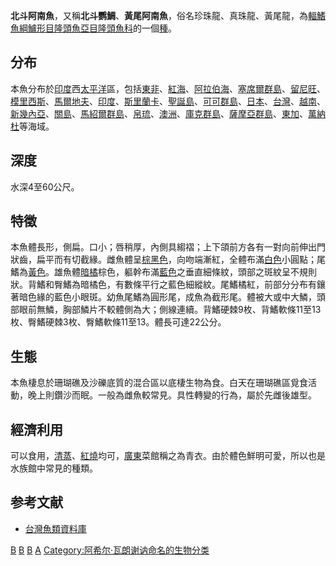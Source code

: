 {{Speciesbox 
| taxon = Anampses meleagrides
| image = Anampses meleagrides.jpg
| status = LC
| status_system = IUCN3.1
| authority = [[Achille_Valenciennes|Valenciennes]], 1840
| synonyms = *''Anampses amboinensis''<br /><small> Bleeker, 1857</small> ''
*''Anampses lunatus''<br /><small> Sauvage, 1891</small> ''
}}

'''北斗阿南魚'''，又稱'''北斗鹦鯛'''、'''黃尾阿南魚'''，俗名珍珠龍、真珠龍、黃尾龍，為[[輻鰭魚綱|輻鰭魚綱]][[鱸形目|鱸形目]][[隆頭魚亞目|隆頭魚亞目]][[隆頭魚科|隆頭魚科]]的一個[[種|種]]。

==分布==
本魚分布於[[印度|印度]]西[[太平洋|太平洋]]區，包括[[東非|東非]]、[[紅海|紅海]]、[[阿拉伯海|阿拉伯海]]、[[塞席爾群島|塞席爾群島]]、[[留尼旺|留尼旺]]、[[模里西斯|模里西斯]]、[[馬爾地夫|馬爾地夫]]、[[印度|印度]]、[[斯里蘭卡|斯里蘭卡]]、[[聖誕島|聖誕島]]、[[可可群島|可可群島]]、[[日本|日本]]、[[台灣|台灣]]、[[越南|越南]]、[[新幾內亞|新幾內亞]]、[[關島|關島]]、[[馬紹爾群島|馬紹爾群島]]、[[帛琉|帛琉]]、[[澳洲|澳洲]]、[[庫克群島|庫克群島]]、[[薩摩亞群島|薩摩亞群島]]、[[東加|東加]]、[[萬納杜|萬納杜]]等海域。

==深度==
水深4至60公尺。

==特徵==
本魚體長形，側扁。口小；唇稍厚，內側具縐褶；上下頜前方各有一對向前伸出門狀齒，扁平而有切截緣。雌魚體呈[[棕色|棕]][[黑色|黑色]]，向吻端漸紅，全體布滿[[白色|白色]]小圓點；尾鰭為[[黃色|黃色]]。雄魚體[[暗橘色|暗橘]]棕色，軀幹布滿[[藍色|藍色]]之垂直細條紋，頭部之斑紋呈不規則狀。背鰭和臀鰭為暗橘色，有數條平行之藍色細縱紋。尾鰭橘紅，前部分分布有鑲著暗色緣的藍色小眼斑。幼魚尾鰭為圓形尾，成魚為截形尾。體被大或中大鱗，頭部眼前無鱗，胸部鱗片不較體側為大；側線連續。背鰭硬棘9枚、背鰭軟條11至13枚、臀鰭硬棘3枚、臀鰭軟條11至13。體長可達22公分。

==生態==
本魚棲息於珊瑚礁及沙礫底質的混合區以底棲生物為食。白天在珊瑚礁區覓食活動，晚上則鑽沙而眠。一般為雌魚較常見。具性轉變的行為，屬於先雌後雄型。

==經濟利用==
可以食用，[[清蒸|清蒸]]、[[紅燒|紅燒]]均可，[[廣東|廣東]]菜館稱之為青衣。由於體色鮮明可愛，所以也是水族館中常見的種類。

==参考文献==
*[http://fishdb.sinica.edu.tw/ 台灣魚類資料庫]{{Wayback|url=http://fishdb.sinica.edu.tw/ |date=20160304193340 }}
{{Taxonbar|from=Q2110247}}

[[Category:食用鱼|B]]
[[Category:觀賞魚|B]]
[[Category:阿南魚屬|B]]
[[Category:1840年描述的魚類|A]]
[[Category:阿希尔·瓦朗谢讷命名的生物分类|Category:阿希尔·瓦朗谢讷命名的生物分类]]